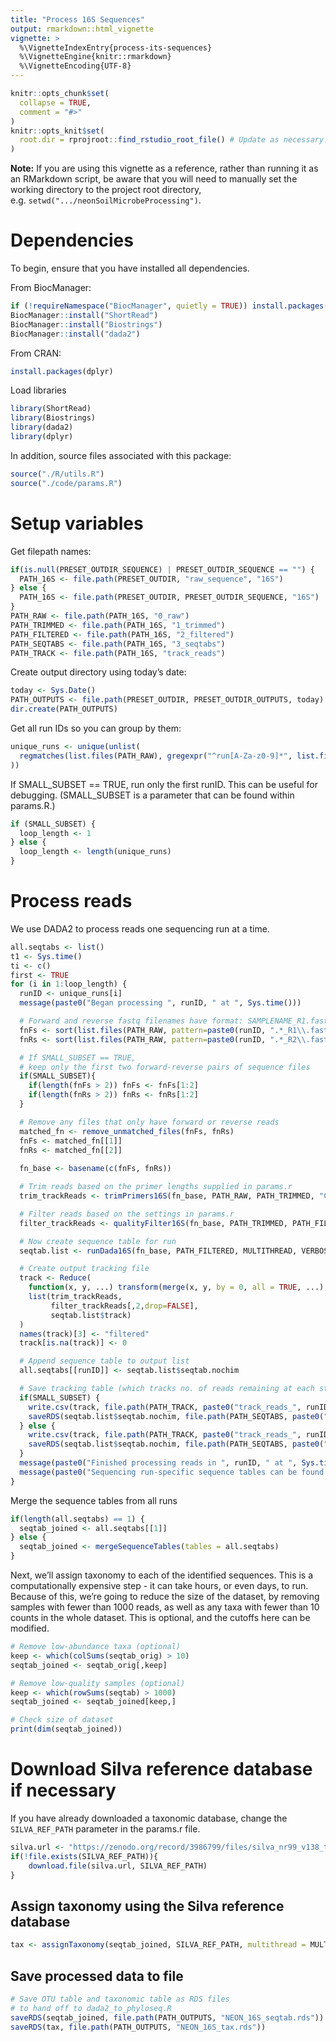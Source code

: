 ```yaml
---
title: "Process 16S Sequences"
output: rmarkdown::html_vignette
vignette: >
  %\VignetteIndexEntry{process-its-sequences}
  %\VignetteEngine{knitr::rmarkdown}
  %\VignetteEncoding{UTF-8}
---
```


```r
knitr::opts_chunk$set(
  collapse = TRUE,
  comment = "#>"
)
knitr::opts_knit$set(
  root.dir = rprojroot::find_rstudio_root_file() # Update as necessary. Should refer to the absolute filepath of the project root directory (e.g. .../neonSoilMicrobeProcessing)
)
```

**Note:** If you are using this vignette as a reference, rather than running it as an RMarkdown script, be aware that you will need to manually set the working directory to the project root directory, e.g. `setwd(".../neonSoilMicrobeProcessing")`.

# Dependencies

To begin, ensure that you have installed all dependencies.

From BiocManager:

```r
if (!requireNamespace("BiocManager", quietly = TRUE)) install.packages("BiocManager")
BiocManager::install("ShortRead")
BiocManager::install("Biostrings")
BiocManager::install("dada2")
```

From CRAN:
```r
install.packages(dplyr)
```

Load libraries

```r
library(ShortRead)
library(Biostrings)
library(dada2)
library(dplyr)
```

In addition, source files associated with this package:

```r
source("./R/utils.R")
source("./code/params.R")
```

# Setup variables

Get filepath names:

```r
if(is.null(PRESET_OUTDIR_SEQUENCE) | PRESET_OUTDIR_SEQUENCE == "") {
  PATH_16S <- file.path(PRESET_OUTDIR, "raw_sequence", "16S")
} else {
  PATH_16S <- file.path(PRESET_OUTDIR, PRESET_OUTDIR_SEQUENCE, "16S")
}
PATH_RAW <- file.path(PATH_16S, "0_raw")
PATH_TRIMMED <- file.path(PATH_16S, "1_trimmed")
PATH_FILTERED <- file.path(PATH_16S, "2_filtered")
PATH_SEQTABS <- file.path(PATH_16S, "3_seqtabs")
PATH_TRACK <- file.path(PATH_16S, "track_reads")
```

Create output directory using today's date:
```r
today <- Sys.Date()
PATH_OUTPUTS <- file.path(PRESET_OUTDIR, PRESET_OUTDIR_OUTPUTS, today)
dir.create(PATH_OUTPUTS)
```

Get all run IDs so you can group by them:

```r
unique_runs <- unique(unlist(
  regmatches(list.files(PATH_RAW), gregexpr("^run[A-Za-z0-9]*", list.files(PATH_RAW)))
))
```

If SMALL_SUBSET == TRUE, run only the first runID. This can be useful for debugging. (SMALL_SUBSET is a parameter that can be found within params.R.)

```r
if (SMALL_SUBSET) {
  loop_length <- 1
} else {
  loop_length <- length(unique_runs)
}
```

# Process reads

We use DADA2 to process reads one sequencing run at a time.

```r
all.seqtabs <- list()
t1 <- Sys.time()
ti <- c()
first <- TRUE
for (i in 1:loop_length) {
  runID <- unique_runs[i]
  message(paste0("Began processing ", runID, " at ", Sys.time()))

  # Forward and reverse fastq filenames have format: SAMPLENAME_R1.fastq and SAMPLENAME_R2.fastq
  fnFs <- sort(list.files(PATH_RAW, pattern=paste0(runID, ".*_R1\\.fastq"), full.names = TRUE))
  fnRs <- sort(list.files(PATH_RAW, pattern=paste0(runID, ".*_R2\\.fastq"), full.names = TRUE))

  # If SMALL_SUBSET == TRUE,
  # keep only the first two forward-reverse pairs of sequence files
  if(SMALL_SUBSET){
    if(length(fnFs > 2)) fnFs <- fnFs[1:2]
    if(length(fnRs > 2)) fnRs <- fnRs[1:2]
  }

  # Remove any files that only have forward or reverse reads
  matched_fn <- remove_unmatched_files(fnFs, fnRs)
  fnFs <- matched_fn[[1]]
  fnRs <- matched_fn[[2]]
  
  fn_base <- basename(c(fnFs, fnRs))

  # Trim reads based on the primer lengths supplied in params.r
  trim_trackReads <- trimPrimers16S(fn_base, PATH_RAW, PATH_TRIMMED, "CCTACGGGNBGCASCAG", "GACTACNVGGGTATCTAATCC")

  # Filter reads based on the settings in params.r
  filter_trackReads <- qualityFilter16S(fn_base, PATH_TRIMMED, PATH_FILTERED, MULTITHREAD, maxEE = c(MAX_EE_FWD, MAX_EE_REV), truncLen=220) # truncation lengths will be determined automatically using get_truncation_length()

  # Now create sequence table for run
  seqtab.list <- runDada16S(fn_base, PATH_FILTERED, MULTITHREAD, VERBOSE)

  # Create output tracking file
  track <- Reduce(
    function(x, y, ...) transform(merge(x, y, by = 0, all = TRUE, ...), row.names=Row.names, Row.names = NULL),
    list(trim_trackReads, 
         filter_trackReads[,2,drop=FALSE], 
         seqtab.list$track)
  )
  names(track)[3] <- "filtered"
  track[is.na(track)] <- 0

  # Append sequence table to output list
  all.seqtabs[[runID]] <- seqtab.list$seqtab.nochim

  # Save tracking table (which tracks no. of reads remaining at each stage) and sequence table
  if(SMALL_SUBSET) {
    write.csv(track, file.path(PATH_TRACK, paste0("track_reads_", runID, "_SMALLSUBSET.csv")))
    saveRDS(seqtab.list$seqtab.nochim, file.path(PATH_SEQTABS, paste0("NEON_16S_seqtab_nochim_", runID, "_SMALLSUBSET.rds")))
  } else {
    write.csv(track, file.path(PATH_TRACK, paste0("track_reads_", runID, ".csv")))
    saveRDS(seqtab.list$seqtab.nochim, file.path(PATH_SEQTABS, paste0("NEON_16S_seqtab_nochim_", runID, ".rds")))
  }
  message(paste0("Finished processing reads in ", runID, " at ", Sys.time()))
  message(paste0("Sequencing run-specific sequence tables can be found in ", PATH_SEQTABS))
}
```

Merge the sequence tables from all runs

```r
if(length(all.seqtabs) == 1) {
  seqtab_joined <- all.seqtabs[[1]]
} else {
  seqtab_joined <- mergeSequenceTables(tables = all.seqtabs)
}
```

Next, we'll assign taxonomy to each of the identified sequences. This is a computationally expensive step - it can take hours, or even days, to run. Because of this, we're going to reduce the size of the dataset, by removing samples with fewer than 1000 reads, as well as any taxa with fewer than 10 counts in the whole dataset. This is optional, and the cutoffs here can be modified.
```r
# Remove low-abundance taxa (optional)
keep <- which(colSums(seqtab_orig) > 10)
seqtab_joined <- seqtab_orig[,keep]

# Remove low-quality samples (optional)
keep <- which(rowSums(seqtab) > 1000)
seqtab_joined <- seqtab_joined[keep,]

# Check size of dataset
print(dim(seqtab_joined))
```


# Download Silva reference database if necessary
If you have already downloaded a taxonomic database, change the `SILVA_REF_PATH` parameter in the params.r file.
```r
silva.url <- "https://zenodo.org/record/3986799/files/silva_nr99_v138_train_set.fa.gz"
if(!file.exists(SILVA_REF_PATH)){
	download.file(silva.url, SILVA_REF_PATH)
}

```

## Assign taxonomy using the Silva reference database
```r
tax <- assignTaxonomy(seqtab_joined, SILVA_REF_PATH, multithread = MULTITHREAD, verbose = VERBOSE)
```

## Save processed data to file

```r
# Save OTU table and taxonomic table as RDS files
# to hand off to dada2_to_phyloseq.R
saveRDS(seqtab_joined, file.path(PATH_OUTPUTS, "NEON_16S_seqtab.rds"))
saveRDS(tax, file.path(PATH_OUTPUTS, "NEON_16S_tax.rds"))
```


